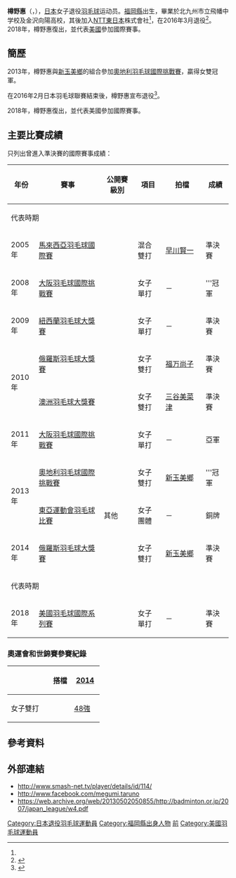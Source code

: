 {{noteTA|G1=Badminton}}
{{Infobox 羽球選手
| playername              = {{lang|ja|<small>たるの めぐみ</small><br/><big>樽野 恵</big>}}<br/><small>({{lang|en|Taruno Megumi}})</small>
| image                   = 
| size                    = 
| caption                 = 
| birth_name              = 
| date_of_birth           = {{birth_date_and_age|1988|5|18}}<ref name="NTT">{{ja}}{{cite news|title=選手・スタッフ紹介|url=http://www.ntt-east.co.jp/symbol/badminton/contents/taruno.html|newspaper=NTT東日本バドミントン部|access-date=2013-04-18|archive-url=https://web.archive.org/web/20130507075754/http://www.ntt-east.co.jp/symbol/badminton/contents/taruno.html|archive-date=2013-05-07|dead-url=yes}}</ref>
| place_of_birth          = {{JPN}}[[福岡縣|福岡縣]]
| height                  = 
| weight                  = 
| event                   = 女子單打、女子雙打、混合雙打
| country                 = {{JPN}}<br/>{{USA}}（2018年－）
| years_retired           = 2016年（2018年復出）
| handedness              = 左手<ref name="NTT"/>
| coach                   = 
| highest_ranking         = 第32位（女單）<br/>（2010年3月11日）<br/>第27位（女雙-[[新玉美鄉|新玉美鄉]]）
| date_of_highest_ranking = 2014年10月9日<ref name="ranking">{{en}}[http://bwfcontent.tournamentsoftware.com/ranking/player.aspx?id=21242&player=107897 BWF World Ranking - Ranking of Megumi TARUNO (54532))]</ref>
| current_ranking         = 第436位（女單）<br/>第1095位（混雙-[[Joshua_Yang|Yang]]）
| date_of_current_ranking = 2019年7月2日<ref>{{en}}[http://bwfcontent.tournamentsoftware.com/ranking/category.aspx?id=21242&category=473 BWF World Ranking - BWF世界排名榜 (02/07/2019) - Women's singles]</ref><ref>{{en}}[http://bwfcontent.tournamentsoftware.com/ranking/category.aspx?id=21242&category=476 BWF World Ranking - BWF世界排名榜 (02/07/2019) - Mixed doubles] {{Wayback|url=http://bwfcontent.tournamentsoftware.com/ranking/category.aspx?id=21242&category=476 |date=20210106062254 }}</ref>
| played                  = 51勝–41負（女單）<br/>34勝–35負（女雙）<br/>3勝–3負（混雙）
| titles                  = 
| bwf_profile             = 844FDB6C-D209-41F1-8C53-1776D80166B4
| bwf_id                  = 54532
| updated                 = 2019年7月5日
}}
{{MedalTableTop}}
{{MedalSport | 女子[[羽毛球|羽毛球]]}}
{{MedalCountry | {{JPN}}}}
{{MedalCompetition| [[東亞運動會|東亞運動會]] }}
{{MedalBronze| [[2013年東亞運動會|2013年 天津]] | [[2013年東亞運動會羽毛球比賽|女子團體]] }}
{{MedalCompetition  | [[全日本綜合羽毛球錦標賽|全日本綜合羽毛球錦標賽]]}}
{{MedalCountry | {{flagicon|JPN}}東京都（NTT東日本）}}
{{MedalBronze| [[2008年全日本綜合羽毛球錦標賽|2008年 東京都]] | 女子單打 }}
{{MedalSilver| [[2013年全日本綜合羽毛球錦標賽|2013年 東京都]] | 女子雙打 }}
{{MedalCompetition | 全日本少年羽毛球錦標賽 }}
{{MedalCountry | {{flagicon|JPN}}福岡縣（飛幡中學） }}
{{MedalBronze| 2000年 太田市 | 女子單打(新人) }}
{{MedalSilver| 2001年 上尾市 | 女子單打(新人) }}
{{MedalCountry | {{flagicon|JPN}}石川縣（金澤向陽高中） }}
{{MedalBronze| 2004年 香川縣 | 女子單打 }}
{{MedalCountry | {{USA}}}}
{{MedalBottom}}
'''樽野惠'''（{{jpn|j=樽野 恵|kn=たるの めぐみ|rm=Taruno Megumi}}，{{bd|1988年|5月18日}}），[[日本|日本]]女子退役[[羽毛球|羽毛球]]运动员。[[福岡縣|福岡縣]]出生，畢業於北九州市立飛幡中学校及金沢向陽高校，其後加入[[日本電信電話|NTT東日本]]株式會社<ref name="NTT"/>，在2016年3月退役<ref name="選手名鑑">{{ja}}{{cite web|title=選手名鑑 - 樽野 恵/ Megumi Taruno|url=http://www.smash-net.tv/player/details/id/114/|website=SMASH and NET.TV|access-date=2013-04-19|archive-date=2020-02-24|archive-url=https://web.archive.org/web/20200224094910/http://www.smash-net.tv/player/details/id/114/|dead-url=no}}</ref>。2018年，樽野惠復出，並代表[[美國|美國]]參加國際賽事。

== 簡歷 ==
2013年，樽野惠與[[新玉美鄉|新玉美鄉]]的組合參加[[2013年奧地利羽毛球國際挑戰賽|奧地利羽毛球國際挑戰賽]]，贏得女雙冠軍。

在2016年2月日本羽毛球聯賽結束後，樽野惠宣布退役<ref>{{ja}}{{cite news|title=引退の竹村「先が見えない時期も過ごしたが、幸せな選手生活だった」|url=http://www.jsports.co.jp/press/article/N2016021509572819.html|agency=J SPORTS|date=2016-02-15|accessdate=2016-05-11|archive-date=2016-05-17|archive-url=https://web.archive.org/web/20160517115536/http://www.jsports.co.jp/press/article/N2016021509572819.html|dead-url=no}}</ref>。

2018年，樽野惠復出，並代表美國參加國際賽事。

==主要比賽成績==
只列出曾進入準決賽的國際賽事成績：
{| class=wikitable style="text-align:center; font-size:small;" 
!width="50"|年份
!width="180"|賽事
!width="80"|公開賽級別
!width="60"|項目
!width="100"|拍檔
!width="50"|成績
|-
!colspan="10"|代表{{JPN}}時期
|-
!rowspan="1"|2005年
|[[2005年馬來西亞羽毛球國際賽|馬來西亞羽毛球國際賽]]
|{{n/a}}
|混合雙打
|[[早川賢一|早川賢一]]
|bgcolor="#b8860b"|準決賽
|-
!rowspan="1"|2008年
|[[2008年大阪羽毛球國際挑戰賽|大阪羽毛球國際挑戰賽]]
|{{BWFIC}}
|女子單打
|－
|bgcolor="gold"|'''冠軍
|-
!rowspan="1"|2009年
|[[2009年紐西蘭羽毛球大獎賽|紐西蘭羽毛球大獎賽]]
|{{BWFGP}}
|女子單打
|－
|bgcolor="#b8860b"|準決賽
|-
!rowspan="2"|2010年
|[[2010年俄羅斯羽毛球大獎賽|俄羅斯羽毛球大獎賽]]
|{{BWFGP}}
|女子雙打
|[[福万尚子|福万尚子]]
|bgcolor="#b8860b"|準決賽
|-
|[[2010年澳洲羽毛球大獎賽|澳洲羽毛球大獎賽]]
|{{BWFGP}}
|女子雙打
|[[三谷美菜津|三谷美菜津]]
|bgcolor="#b8860b"|準決賽
|-
!rowspan="1"|2011年
|[[2011年大阪羽毛球國際挑戰賽|大阪羽毛球國際挑戰賽]]
|{{BWFIC}}
|女子單打
|－
|bgcolor="silver"|亞軍
|-
!rowspan="2"|2013年
|[[2013年奧地利羽毛球國際挑戰賽|奧地利羽毛球國際挑戰賽]]
|{{BWFIC}}
|女子雙打
|[[新玉美鄉|新玉美鄉]]
|bgcolor="gold"|'''冠軍
|-
|[[2013年東亞運動會羽毛球比賽|東亞運動會羽毛球比賽]]
|其他
|女子團體
|－
|bgcolor="#b8860b"|銅牌
|-
!rowspan="1"|2014年
|[[2014年俄羅斯羽毛球大獎賽|俄羅斯羽毛球大獎賽]]
|{{BWFGP}}
|女子雙打
|[[新玉美鄉|新玉美鄉]]
|bgcolor="#b8860b"|準決賽
|-
!colspan="10"|代表{{USA}}時期
|-
!rowspan="1"|2018年
|[[2018年美國羽毛球國際系列賽|美國羽毛球國際系列賽]]
|{{BWFIS}}
|女子單打
|－
|bgcolor="#b8860b"|準決賽
|}
{{BWF賽事級別索引}}

===奧運會和世錦賽參賽紀錄===
{| class=wikitable style="text-align:center; font-size:small;" 
!
!搭檔
!width="50"|[[2014年世界羽毛球錦標賽|2014]]
|-
!width="80"|女子雙打
|align="left"|{{nowrap|[[新玉美鄉|新玉美鄉]]}}
|[[2014年世界羽毛球錦標賽女子雙打項目|48強]]
|}

==參考資料==
{{Reflist}}

== 外部連結 ==
*http://www.smash-net.tv/player/details/id/114/ {{Wayback|url=http://www.smash-net.tv/player/details/id/114/ |date=20200224094910 }}
*http://www.facebook.com/megumi.taruno {{Wayback|url=http://www.facebook.com/megumi.taruno |date=20161217103525 }}
*https://web.archive.org/web/20130502050855/http://badminton.or.jp/2007/japan_league/w4.pdf

{{DEFAULTSORT:Taruno Megumi}}
[[Category:日本退役羽毛球運動員|Category:日本退役羽毛球運動員]]
[[Category:福岡縣出身人物|Category:福岡縣出身人物]]
[[Category:NTT東日本羽毛球部選手|前]]
[[Category:美國羽毛球運動員|Category:美國羽毛球運動員]]